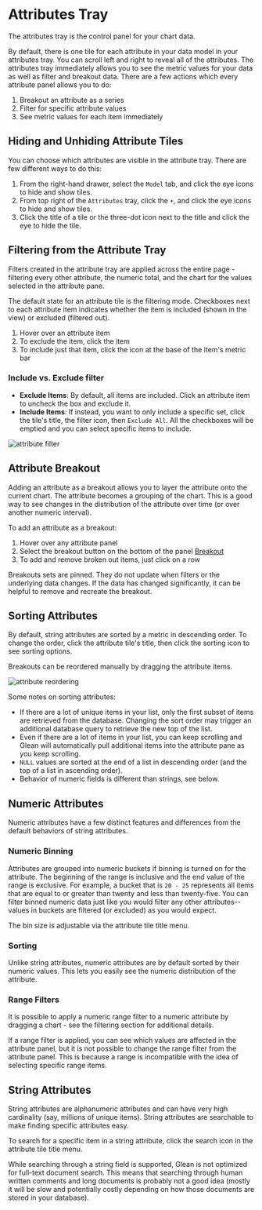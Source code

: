 
# Attributes Tray

The attributes tray is the control panel for your chart data.

By default, there is one tile for each attribute in your data model in your attributes tray. You can scroll left and right to reveal all of the attributes. The attributes tray immediately allows you to see the metric values for your data as well as filter and breakout data. There are a few actions which every attribute panel allows you to do:

1. Breakout an attribute as a series
2. Filter for specific attribute values
3. See metric values for each item immediately

## Hiding and Unhiding Attribute Tiles

You can choose which attributes are visible in the attribute tray. There are few different ways to do this:

1. From the right-hand drawer, select the `Model` tab, and click the eye icons to hide and show tiles.
2. From top right of the `Attributes` tray, click the `+`, and click the eye icons to hide and show tiles.
3. Click the title of a tile or the three-dot icon next to the title and click the eye to hide the tile.

## Filtering from the Attribute Tray

Filters created in the attribute tray are applied across the entire page - filtering every other attribute, the numeric total, and the chart for the values selected in the attribute pane.

The default state for an attribute tile is the filtering mode. Checkboxes next to each attribute item indicates whether the item is included (shown in the view) or excluded (filtered out).

1. Hover over an attribute item
2. To exclude the item, click the item
3. To include just that item, click the icon at the base of the item's metric bar

### Include vs. Exclude filter

- **Exclude Items**: By default, all items are included. Click an attribute item to uncheck the box and exclude it.
- **Include Items**: If instead, you want to only include a specific set, click the tile's title, the filter icon, then `Exclude All`. All the checkboxes will be emptied and you can select specific items to include.

![attribute filter](/attribute-filter.png)

## Attribute Breakout

Adding an attribute as a breakout allows you to layer the attribute onto the current chart. The attribute becomes a grouping of the chart. This is a good way to see changes in the distribution of the attribute over time (or over another numeric interval).

To add an attribute as a breakout:

1. Hover over any attribute panel
2. Select the breakout button on the bottom of the panel [Breakout](/visualizing-data/Breakout)
3. To add and remove broken out items, just click on a row

Breakouts sets are pinned. They do not update when filters or the underlying data changes. If the data has changed significantly, it can be helpful to remove and recreate the breakout.

## Sorting Attributes

By default, string attributes are sorted by a metric in descending order. To change the order, click the attribute tile's title, then click the sorting icon to see sorting options.

Breakouts can be reordered manually by dragging the attribute items.

![attribute reordering](/attribute-reorder.png)

Some notes on sorting attributes:

- If there are a lot of unique items in your list, only the first subset of items are retrieved from the database. Changing the sort order may trigger an additional database query to retrieve the new top of the list.
- Even if there are a lot of items in your list, you can keep scrolling and Glean will automatically pull additional items into the attribute pane as you keep scrolling.
- `NULL` values are sorted at the end of a list in descending order (and the top of a list in ascending order).
- Behavior of numeric fields is different than strings, see below.

## Numeric Attributes

Numeric attributes have a few distinct features and differences from the default behaviors of string attributes.

### Numeric Binning

Attributes are grouped into numeric buckets if binning is turned on for the attribute. The beginning of the range is inclusive and the end value of the range is exclusive. For example, a bucket that is `20 - 25` represents all items that are equal to or greater than twenty and less than twenty-five. You can filter binned numeric data just like you would filter any other attributes-- values in buckets are filtered (or excluded) as you would expect.

The bin size is adjustable via the attribute tile title menu.

### Sorting

Unlike string attributes, numeric attributes are by default sorted by their numeric values. This lets you easily see the numeric distribution of the attribute.

### Range Filters

It is possible to apply a numeric range filter to a numeric attribute by dragging a chart - see the filtering section for additional details.

If a range filter is applied, you can see which values are affected in the attribute panel, but it is not possible to change the range filter from the attribute panel. This is because a range is incompatible with the idea of selecting specific range items.

## String Attributes

String attributes are alphanumeric attributes and can have very high cardinality (say, millions of unique items). String attributes are searchable to make finding specific attributes easy.

To search for a specific item in a string attribute, click the search icon in the attribute tile title menu.

<Callout type="info">
  While searching through a string field is supported, Glean is not optimized
  for full-text document search. This means that searching through human written
  comments and long documents is probably not a good idea (mostly it will be
  slow and potentially costly depending on how those documents are stored in
  your database).
</Callout>

